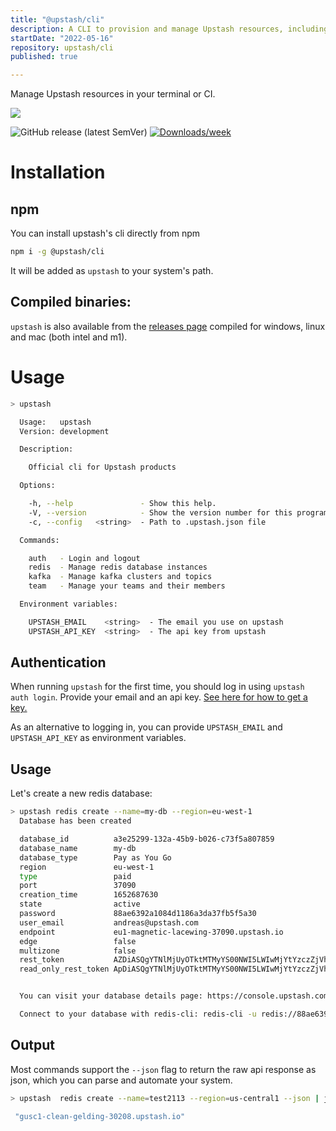 ```yaml
---
title: "@upstash/cli"
description: A CLI to provision and manage Upstash resources, including Redis and Kafka databases.
startDate: "2022-05-16"
repository: upstash/cli
published: true

---
```



Manage Upstash resources in your terminal or CI.

![](https://raw.githubusercontent.com/upstash/cli/main/img/banner.svg)

![GitHub release (latest SemVer)](https://img.shields.io/github/v/release/upstash/cli)
[![Downloads/week](https://img.shields.io/npm/dw/lstr.svg)](https://npmjs.org/package/@upstash/cli)

# Installation

## npm

You can install upstash's cli directly from npm

```bash
npm i -g @upstash/cli
```

It will be added as `upstash` to your system's path.

## Compiled binaries:

`upstash` is also available from the
[releases page](https://github.com/upstash/upstash-cli/releases/latest) compiled
for windows, linux and mac (both intel and m1).

# Usage

```bash
> upstash

  Usage:   upstash
  Version: development

  Description:

    Official cli for Upstash products

  Options:

    -h, --help               - Show this help.
    -V, --version            - Show the version number for this program.
    -c, --config   <string>  - Path to .upstash.json file

  Commands:

    auth   - Login and logout
    redis  - Manage redis database instances
    kafka  - Manage kafka clusters and topics
    team   - Manage your teams and their members

  Environment variables:

    UPSTASH_EMAIL    <string>  - The email you use on upstash
    UPSTASH_API_KEY  <string>  - The api key from upstash
```

## Authentication

When running `upstash` for the first time, you should log in using
`upstash auth login`. Provide your email and an api key.
[See here for how to get a key.](https://docs.upstash.com/redis/howto/developerapi#api-development)

As an alternative to logging in, you can provide `UPSTASH_EMAIL` and
`UPSTASH_API_KEY` as environment variables.

## Usage

Let's create a new redis database:

```bash
> upstash redis create --name=my-db --region=eu-west-1
  Database has been created

  database_id          a3e25299-132a-45b9-b026-c73f5a807859
  database_name        my-db
  database_type        Pay as You Go
  region               eu-west-1
  type                 paid
  port                 37090
  creation_time        1652687630
  state                active
  password             88ae6392a1084d1186a3da37fb5f5a30
  user_email           andreas@upstash.com
  endpoint             eu1-magnetic-lacewing-37090.upstash.io
  edge                 false
  multizone            false
  rest_token           AZDiASQgYTNlMjUyOTktMTMyYS00NWI5LWIwMjYtYzczZjVhODA3ODU5ODhhZTYzOTJhMTA4NGQxMTg2YTNkYTM3ZmI1ZjVhMzA=
  read_only_rest_token ApDiASQgYTNlMjUyOTktMTMyYS00NWI5LWIwMjYtYzczZjVhODA3ODU5O_InFjRVX1XHsaSjq1wSerFCugZ8t8O1aTfbF6Jhq1I=


  You can visit your database details page: https://console.upstash.com/redis/a3e25299-132a-45b9-b026-c73f5a807859

  Connect to your database with redis-cli: redis-cli -u redis://88ae6392a1084d1186a3da37fb5f5a30@eu1-magnetic-lacewing-37090.upstash.io:37090
```

## Output

Most commands support the `--json` flag to return the raw api response as json,
which you can parse and automate your system.

```bash
> upstash  redis create --name=test2113 --region=us-central1 --json | jq '.endpoint'

 "gusc1-clean-gelding-30208.upstash.io"
```
